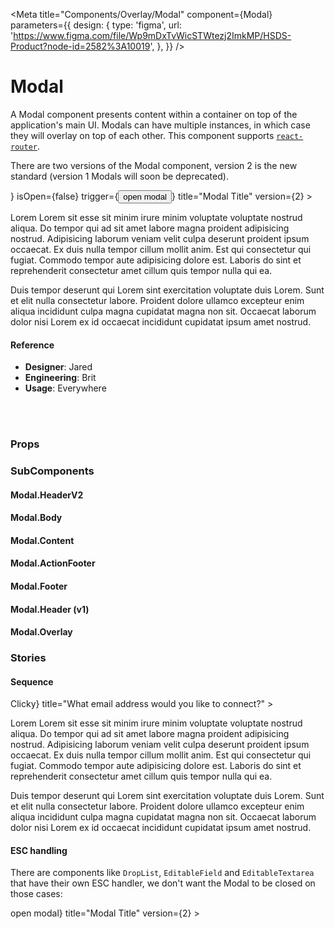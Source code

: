 
<Meta
  title="Components/Overlay/Modal"
  component={Modal}
  parameters={{
    design: {
      type: 'figma',
      url:
        'https://www.figma.com/file/Wp9mDxTvWicSTWtezj2ImkMP/HSDS-Product?node-id=2582%3A10019',
    },
  }}
/>

# Modal

A Modal component presents content within a container on top of the application's main UI. Modals can have multiple instances, in which case they will overlay on top of each other. This component supports [`react-router`](https://github.com/ReactTraining/react-router).

There are two versions of the Modal component, version 2 is the new standard (version 1 Modals will soon be deprecated).

<Canvas>
  <Story name="default">
    <Modal
      kind={select(
        'Kind',
        {
          alert: 'alert',
          default: 'default',
          branded: 'branded',
          sequence: 'sequence',
        },
        'default'
      )}
      illo={<SpeechBubble />}
      isOpen={false}
      trigger={<button>open modal</button>}
      title="Modal Title"
      version={2}
    >
      <Modal.Body version={2}>
        <p>
          Lorem Lorem sit esse sit minim irure minim voluptate voluptate nostrud
          aliqua. Do tempor qui ad sit amet labore magna proident adipisicing
          nostrud. Adipisicing laborum veniam velit culpa deserunt proident
          ipsum occaecat. Ex duis nulla tempor cillum mollit anim. Est qui
          consectetur qui fugiat. Commodo tempor aute adipisicing dolore est.
          Laboris do sint et reprehenderit consectetur amet cillum quis tempor
          nulla qui ea.
        </p>
        <p>
          Duis tempor deserunt qui Lorem sint exercitation voluptate duis Lorem.
          Sunt et elit nulla consectetur labore. Proident dolore ullamco
          excepteur enim aliqua incididunt culpa magna cupidatat magna non sit.
          Occaecat laborum dolor nisi Lorem ex id occaecat incididunt cupidatat
          ipsum amet nostrud.
        </p>
      </Modal.Body>
      <Modal.ActionFooter
        primaryButtonText={text('primaryButtonText', 'Primary')}
        secondaryButtonText={text('secondaryButtonText', 'Secondary')}
        secondaryButtonDisabled={boolean('secondaryButtonDisabled', false)}
        primaryButtonDisabled={boolean('primaryButtonDisabled', false)}
        state={select(
          'State',
          {
            default: '',
            danger: 'danger',
          },
          ''
        )}
      />
    </Modal>
  </Story>
</Canvas>

#### Reference

- **Designer**: Jared
- **Engineering**: Brit
- **Usage**: Everywhere

<br />
<br />

### Props

<ArgsTable of={Modal} />

### SubComponents

#### Modal.HeaderV2

<ArgsTable of={Modal.HeaderV2} />

#### Modal.Body

<ArgsTable of={Modal.Body} />

#### Modal.Content

<ArgsTable of={Modal.Content} />

#### Modal.ActionFooter

<ArgsTable of={Modal.ActionFooter} />

#### Modal.Footer

<ArgsTable of={Modal.Footer} />

#### Modal.Header (v1)

<ArgsTable of={Modal.Header} />

#### Modal.Overlay

<ArgsTable of={Modal.Overlay} />

### Stories

#### Sequence

<Canvas>
  <Story name="sequence">
    <Modal
      version={2}
      isOpen={false}
      kind="sequence"
      description="We'll send a six digit code to confirm ownership."
      numSteps={5}
      step={2}
      trigger={<button>Clicky</button>}
      title="What email address would you like to connect?"
    >
      <Modal.Body version={2}>
        <p>
          Lorem Lorem sit esse sit minim irure minim voluptate voluptate nostrud
          aliqua. Do tempor qui ad sit amet labore magna proident adipisicing
          nostrud. Adipisicing laborum veniam velit culpa deserunt proident
          ipsum occaecat. Ex duis nulla tempor cillum mollit anim. Est qui
          consectetur qui fugiat. Commodo tempor aute adipisicing dolore est.
          Laboris do sint et reprehenderit consectetur amet cillum quis tempor
          nulla qui ea.
        </p>
        <p>
          Duis tempor deserunt qui Lorem sint exercitation voluptate duis Lorem.
          Sunt et elit nulla consectetur labore. Proident dolore ullamco
          excepteur enim aliqua incididunt culpa magna cupidatat magna non sit.
          Occaecat laborum dolor nisi Lorem ex id occaecat incididunt cupidatat
          ipsum amet nostrud.
        </p>
      </Modal.Body>
      <Modal.ActionFooter kind="default" primaryButtonText="Send code" />
    </Modal>
  </Story>
</Canvas>

#### ESC handling

There are components like `DropList`, `EditableField` and `EditableTextarea` that have their own ESC handler, we don't want the Modal to be closed on those cases:

<Canvas>
  <Story name="ESC Handling">
    <Modal
      isOpen={false}
      trigger={<button>open modal</button>}
      title="Modal Title"
      version={2}
    >
      <Modal.Body version={2}>
        <div>
          <EditableTextarea />
          <EditableField
            label="Phone"
            name="Phone"
            placeholder="Add phone"
            type="tel"
            valueOptions={PHONE_OPTIONS}
            defaultOption={PHONE_OPTIONS[2]}
            value={{ option: 'Work', value: '123456789' }}
          />
          <EditableField
            label="Company"
            name="company"
            placeholder="Add a company name"
            type="text"
          />
          <EditableField
            label="Team"
            name="team"
            placeholder="Add a sports team name"
            type="text"
            value="Atlas"
          />
        </div>
      </Modal.Body>
      <Modal.ActionFooter
        primaryButtonText={'Primary'}
        secondaryButtonText={'Secondary'}
      />
    </Modal>
  </Story>
</Canvas>
